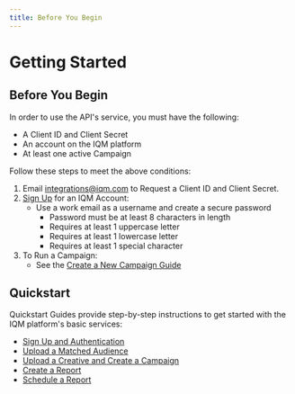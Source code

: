 ```yaml
---
title: Before You Begin
---
```



# Getting Started

## Before You Begin

In order to use the API's service, you must have the following:

* A Client ID and Client Secret
* An account on the IQM platform
* At least one active Campaign


Follow these steps to meet the above conditions:

1. Email [integrations@iqm.com<ExternalLink />](mailto:integrations@iqm.com) to Request a Client ID and Client Secret. 
1. [Sign Up](/Quickstart%20Guides/Authentication-Quickstart-Guide) for an IQM Account:
   * Use a work email as a username and create a secure password
     * Password must be at least 8 characters in length
     * Requires at least 1 uppercase letter
     * Requires at least 1 lowercase letter
     * Requires at least 1 special character
1. To Run a Campaign:
   * See the [Create a New Campaign Guide](/Quickstart%20Guides/Upload-Creative-and-Create-a-Campaign-API-Quickstart-Guide)

## Quickstart

Quickstart Guides provide step-by-step instructions to get started with the IQM platform's basic services:

* [Sign Up and Authentication](/Quickstart%20Guides/Authentication-Quickstart-Guide)
* [Upload a Matched Audience](/Quickstart%20Guides/Matched-Audience-Upload-API-Quickstart-Guide)
* [Upload a Creative and Create a Campaign](/Quickstart%20Guides/Upload-Creative-and-Create-a-Campaign-API-Quickstart-Guide)
* [Create a Report](/Quickstart%20Guides/Reporting-API-Quickstart-Guide)
* [Schedule a Report](/Quickstart%20Guides/Schedule-Report-API-Quickstart-Guide)
